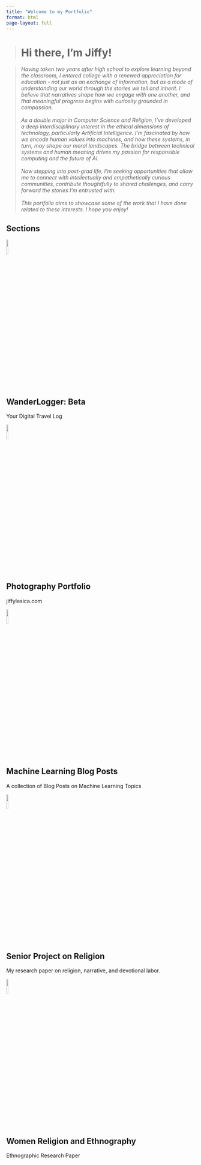 ```yaml
---
title: "Welcome to my Portfolio"
format: html
page-layout: full
---
```


> # Hi there, I'm Jiffy!

> *Having taken two years after high school to explore learning beyond the classroom, I entered college with a renewed appreciation for education - not just as an exchange of information, but as a mode of understanding our world through the stories we tell and inherit. I believe that narratives shape how we engage with one another, and that meaningful progress begins with curiosity grounded in compassion.<br><br>As a double major in Computer Science and Religion, I’ve developed a deep interdisciplinary interest in the ethical dimensions of technology, particularly Artificial Intelligence. I’m fascinated by how we encode human values into machines, and how these systems, in turn, may shape our moral landscapes. The bridge between technical systems and human meaning drives my passion for responsible computing and the future of AI.<br><br>Now stepping into post-grad life, I’m seeking opportunities that allow me to connect with intellectually and empathetically curious communities, contribute thoughtfully to shared challenges, and carry forward the stories I’m entrusted with.<br><br>This portfolio aims to showcase some of the work that I have done related to these interests. I hope you enjoy!*

## Sections

<!--Creates responsive grid layout of elements-->
:::{.grid .justify-center}

::: {.g-col-8}
```{=html}
<div class="card" onclick="window.open('https://wander-logger.vercel.app/login', '_blank')" style="cursor: pointer;">
  <img src="/img/section-imgs/WanderLoggerLogo.png" style="width:10%">
  <h2>WanderLogger: Beta</h2>
  <p>Your Digital Travel Log</p>
</div>
```
:::

::: {.g-col-8}
```{=html}
<div class="card" onclick="window.open('https://www.jiffylesica.com/', '_blank')" style="cursor: pointer;">
  <img src="/img/section-imgs/photo-portfolio.JPG" style="width:10%">
  <h2>Photography Portfolio</h2>
  <p>jiffylesica.com</p>
</div>
```
:::

<!--Creates container which is element of grid (takes up 8/12 grid regions) -->
:::{.g-col-8}

<!-- Insert raw HTML block to include WHOLE CLICKCABLE card -->
```{=html}
<div class="card" onclick="location.href='machine-learning/index.html'" style="cursor: pointer;">
  <img src="/img/section-imgs/Machine-Learning-img1.png" style="width:10%">
  <h2> Machine Learning Blog Posts </h2>
  <p> A collection of Blog Posts on Machine Learning Topics </p>
</div>
```
:::

::: {.g-col-8}
```{=html}
<div class="card" onclick="location.href='religion-project/index.html'" style="cursor: pointer;">
  <img src="/img/section-imgs/opening-channels.png" style="width:10%">
  <h2>Senior Project on Religion</h2>
  <p>My research paper on religion, narrative, and devotional labor.</p>
</div>
```
:::

::: {.g-col-8}
```{=html}
<div class="card" onclick="location.href='ethnography-paper/index.html'" style="cursor: pointer;">
  <img src="/img/section-imgs/opening-channels.png" style="width:10%">
  <h2>Women Religion and Ethnography</h2>
  <p>Ethnographic Research Paper</p>
</div>
```
:::

:::